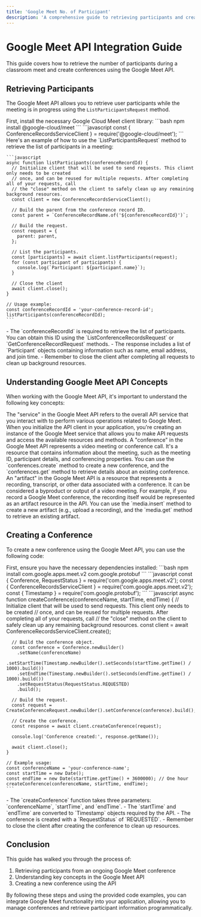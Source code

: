 ```yaml
---
title: 'Google Meet No. of Participant'
description: 'A comprehensive guide to retrieving participants and creating conferences using the Google Meet API'
---
```


# Google Meet API Integration Guide

This guide covers how to retrieve the number of participants during a classroom meet and create conferences using the Google Meet API.

## Retrieving Participants

The Google Meet API allows you to retrieve user participants while the meeting is in progress using the `ListParticipantsRequest` method.

<Steps>
  <Step title="Install Dependencies">
    First, install the necessary Google Cloud Meet client library:
    ```bash
    npm install @google-cloud/meet
    ```
  </Step>
  <Step title="Import Required Modules">
    ```javascript
    const { ConferenceRecordsServiceClient } = require('@google-cloud/meet');
    ```
  </Step>
  <Step title="Create a Function to List Participants">
    Here's an example of how to use the `ListParticipantsRequest` method to retrieve the list of participants in a meeting:

    ```javascript
    async function listParticipants(conferenceRecordId) {
      // Initialize client that will be used to send requests. This client only needs to be created
      // once, and can be reused for multiple requests. After completing all of your requests, call
      // the "close" method on the client to safely clean up any remaining background resources.
      const client = new ConferenceRecordsServiceClient();

      // Build the parent from the conference record ID.
      const parent = `ConferenceRecordName.of('${conferenceRecordId}')`;

      // Build the request.
      const request = {
        parent: parent,
      };

      // List the participants.
      const [participants] = await client.listParticipants(request);
      for (const participant of participants) {
        console.log(`Participant: ${participant.name}`);
      }

      // Close the client
      await client.close();
    }

    // Usage example:
    const conferenceRecordId = 'your-conference-record-id';
    listParticipants(conferenceRecordId);
    ```
  </Step>
</Steps>

<Accordion title="Important Notes">
  - The `conferenceRecordId` is required to retrieve the list of participants. You can obtain this ID using the `ListConferenceRecordsRequest` or `GetConferenceRecordRequest` methods.
  - The response includes a list of `Participant` objects containing information such as name, email address, and join time.
  - Remember to close the client after completing all requests to clean up background resources.
</Accordion>

## Understanding Google Meet API Concepts

When working with the Google Meet API, it's important to understand the following key concepts:

<AccordionGroup>
  <Accordion title="Service">
    The "service" in the Google Meet API refers to the overall API service that you interact with to perform various operations related to Google Meet. When you initialize the API client in your application, you're creating an instance of the Google Meet service that allows you to make API requests and access the available resources and methods.
  </Accordion>
  <Accordion title="Conference">
    A "conference" in the Google Meet API represents a video meeting or conference call. It's a resource that contains information about the meeting, such as the meeting ID, participant details, and conferencing properties. You can use the `conferences.create` method to create a new conference, and the `conferences.get` method to retrieve details about an existing conference.
  </Accordion>
  <Accordion title="Artifact">
    An "artifact" in the Google Meet API is a resource that represents a recording, transcript, or other data associated with a conference. It can be considered a byproduct or output of a video meeting. For example, if you record a Google Meet conference, the recording itself would be represented as an artifact resource in the API. You can use the `media.insert` method to create a new artifact (e.g., upload a recording), and the `media.get` method to retrieve an existing artifact.
  </Accordion>
</AccordionGroup>

## Creating a Conference

To create a new conference using the Google Meet API, you can use the following code:

<Steps>
  <Step title="Install Dependencies">
    First, ensure you have the necessary dependencies installed:
    ```bash
    npm install com.google.apps.meet.v2 com.google.protobuf
    ```
  </Step>
  <Step title="Import Required Modules">
    ```javascript
    const { Conference, RequestStatus } = require('com.google.apps.meet.v2');
    const { ConferenceRecordsServiceClient } = require('com.google.apps.meet.v2');
    const { Timestamp } = require('com.google.protobuf');
    ```
  </Step>
  <Step title="Create a Function to Create a Conference">
    ```javascript
    async function createConference(conferenceName, startTime, endTime) {
      // Initialize client that will be used to send requests. This client only needs to be created
      // once, and can be reused for multiple requests. After completing all of your requests, call
      // the "close" method on the client to safely clean up any remaining background resources.
      const client = await ConferenceRecordsServiceClient.create();

      // Build the conference object.
      const conference = Conference.newBuilder()
        .setName(conferenceName)
        .setStartTime(Timestamp.newBuilder().setSeconds(startTime.getTime() / 1000).build())
        .setEndTime(Timestamp.newBuilder().setSeconds(endTime.getTime() / 1000).build())
        .setRequestStatus(RequestStatus.REQUESTED)
        .build();

      // Build the request.
      const request = CreateConferenceRequest.newBuilder().setConference(conference).build();

      // Create the conference.
      const response = await client.createConference(request);

      console.log('Conference created:', response.getName());

      await client.close();
    }

    // Example usage:
    const conferenceName = 'your-conference-name';
    const startTime = new Date();
    const endTime = new Date(startTime.getTime() + 3600000); // One hour
    createConference(conferenceName, startTime, endTime);
    ```
  </Step>
</Steps>

<Accordion title="Important Notes">
  - The `createConference` function takes three parameters: `conferenceName`, `startTime`, and `endTime`.
  - The `startTime` and `endTime` are converted to `Timestamp` objects required by the API.
  - The conference is created with a `RequestStatus` of `REQUESTED`.
  - Remember to close the client after creating the conference to clean up resources.
</Accordion>

## Conclusion

This guide has walked you through the process of:
1. Retrieving participants from an ongoing Google Meet conference
2. Understanding key concepts in the Google Meet API
3. Creating a new conference using the API

By following these steps and using the provided code examples, you can integrate Google Meet functionality into your application, allowing you to manage conferences and retrieve participant information programmatically.